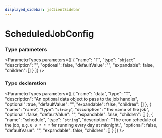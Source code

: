 ```yaml
---
displayed_sidebar: jsClientSidebar
---
```



# ScheduledJobConfig

### Type parameters

<ParameterTypes parameters={[
  {
    "name": "T",
    "type": "`object`",
    "description": "",
    "optional": false,
    "defaultValue": "",
    "expandable": false,
    "children": []
  }
]} />

### Type declaration

<ParameterTypes parameters={[
  {
    "name": "data",
    "type": "`T`",
    "description": "An optional data object to pass to the job handler",
    "optional": true,
    "defaultValue": "",
    "expandable": false,
    "children": []
  },
  {
    "name": "name",
    "type": "`string`",
    "description": "The name of the job",
    "optional": false,
    "defaultValue": "",
    "expandable": false,
    "children": []
  },
  {
    "name": "schedule",
    "type": "`string`",
    "description": "The cron schedule of the job, e.g. `0 0 * * *` for running every day at midnight.",
    "optional": false,
    "defaultValue": "",
    "expandable": false,
    "children": []
  }
]} />
